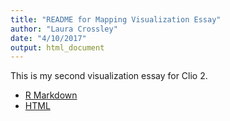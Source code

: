 ```yaml
---
title: "README for Mapping Visualization Essay"
author: "Laura Crossley"
date: "4/10/2017"
output: html_document
---
```



This is my second visualization essay for Clio 2.

- [R Markdown](02-vis-essay.Rmd)
- [HTML](02-vis-essay.html)